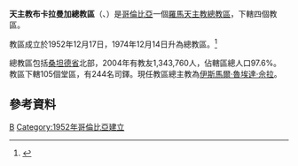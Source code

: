 {{Infobox Roman Catholic diocese
|jurisdiction     = 總教區
|name            = 布卡拉曼加
|latin= Arcidioecesis Bucaramanguensis
 |image =Escudo de la Arquidiócesis de Bucaramanga.svg
|caption = 總教區徽號
 |location = [[哥倫比亞|哥倫比亞]]
|territory = [[桑坦德省|桑坦德省]]北部
|population = 1,343,760
|rite = [[罗马礼|罗马礼]]
|patron =
|province =
|established = 1952年
|cathedral = [[聖家主教座堂_(布卡拉曼加)|聖家主教座堂]]
|co-cathedral =
|leadership = 總主教
|website = 
|pope = 
|patriarch=
|metropolitan =伊斯馬爾·魯埃達·佘拉
|ordinary = 
|coadjutor archbishop =
|coadjutor bishop =
|auxiliary =
|emeritus = }} 

'''天主教布卡拉曼加總教區'''（{{lang-la|Arcidioecesis Bucaramanguensis}}、{{lang-es|Arquidiócesis de Bucaramanga}}）是[[哥倫比亞|哥倫比亞]]一個[[羅馬天主教|羅馬天主教]][[總教區|總教區]]，下轄四個教區。

教區成立於1952年12月17日，1974年12月14日升為總教區。<ref>{{cite journal
|journal=[[宗座公報|宗座公報]]
|publisher=梵蒂岡出版社
|date=1975年
|volume=67
|title=''Qui Divino Consilio''
|page=165
|url=http://www.vatican.va/archive/aas/documents/AAS%2067%20%5B1975%5D%20-%20ocr.pdf
|access-date=2013-09-24
|archive-date=2016-03-03
|archive-url=https://web.archive.org/web/20160303191138/http://www.vatican.va/archive/aas/documents/AAS%2067%20%5B1975%5D%20-%20ocr.pdf
|dead-url=no
}}</ref>

總教區包括[[桑坦德省|桑坦德省]]北部，2004年有教友1,343,760人，佔轄區總人口97.6%。教區下轄105個堂區，有244名司鐸。現任教區總主教為[[伊斯馬爾·魯埃達·佘拉|伊斯馬爾·魯埃達·佘拉]]。

==參考資料==
{{reflist}}

{{哥倫比亞天主教教區}}
[[Category:哥倫比亞天主教教區|B]]
[[Category:1952年哥倫比亞建立|Category:1952年哥倫比亞建立]]